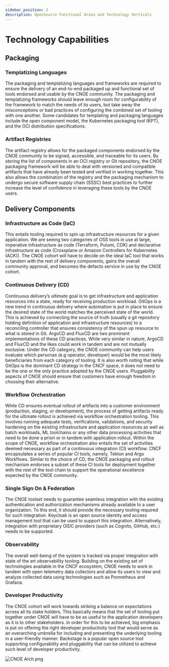 ```yaml
---
sidebar_position: 2
description: OpenSource Functional Areas and Technology Verticals
---
```


# Technology Capabilities

## Packaging

### Templatizing Languages

The packaging and templatizing languages and frameworks are required to ensure the delivery of an end-to-end packaged up and functional set of tools endorsed and usable by the CNOE community. The packaging and templatizing frameworks should leave enough room for configurability of the framework to match the needs of its users, but take away the misconceptions or bad practices of configuring the combined set of tooling with one another. Some candidates for templating and packaging languages include the open component model, the Kubernetes packaging tool (KPT), and the OCI distribution specifications.

### Artifact Registries

The artifact registry allows for the packaged components endorsed by the CNOE community to be signed, accessible, and traceable for its users. By storing the list of components in an OCI registry or Git repository, the CNOE packaging framework will be able to deal with versioned and compatible artifacts that have already been tested and verified in working together. This also allows the combination of the registry and the packaging mechanism to undergo secure software supply chain (SSSC) best practices to further increase the level of confidence in leveraging these tools by the CNOE users.

## Delivery Components

### Infrastructure as Code (IaC)

This entails tooling required to spin up infrastructure resources for a given application. We are seeing two categories of OSS tools in use at large, imperative infrastructure as code (Terraform, Pulumi, CDK) and declarative infrastructure as code (Crossplane or Amazon Controllers for Kubernetes (ACK)). The CNOE cohort will have to decide on the ideal IaC tool that works in tandem with the rest of delivery components, gains the overall community approval, and becomes the defacto service in use by the CNOE cohort.

### Continuous Delivery (CD)

Continuous delivery’s ultimate goal is to get infrastructure and application resources into a state, ready for receiving production workload. GitOps is a new trend in continuous delivery where automation is put in place to ensure the desired state of the world matches the perceived state of the world. This is achieved by connecting the source of truth (usually a git repository holding definition of application and infrastructure resources) to a reconciling controller that ensures consistency of the spun up resource to what is stored in Git. ArgoCD and FluxCD are two prominent implementations of these CD practices. While very similar in nature, ArgoCD and FluxCD and the likes could work in tandem and are not mutually exclusive. Under the CD category, the CNOE community can help users evaluate which personas (e.g operator, developer) would be the most likely beneficiaries from each category of tooling. It is also worth noting that while GitOps is the dominant CD strategy in the CNCF space, it does not need to be the one or the only practice adopted by the CNOE users. Pluggability aspects of CNOE should ensure that customers have enough freedom in choosing their alternative.

### Workflow Orchestration
While CD ensures eventual rollout of artifacts into a customer environment (production, staging, or development), the process of getting artifacts ready for the ultimate rollout is achieved via workflow orchestration tooling. This involves running adequate tests, verifications, validations, and security hardening on the existing infrastructure and application resources as well as batch workloads, ML toolchains or any other data processing activities that need to be done a priori or in tandem with application rollout. Within the scope of CNOE, workflow orchestration also entails the set of activities deemed necessary as part of a continuous integration (CI) workflow. CNCF encapsulates a series of popular CI tools, namely, Tekton and Argo Workflows. Similar to the choice of CD, the CNOE packaging and rollout mechanism endorses a subset of these CI tools for deployment together with the rest of the tool chain to support the operational excellence expected by the CNOE community.

### Single Sign On & Federation
The CNOE toolset needs to guarantee seamless integration with the existing authentication and authorization mechanisms already available to a user organization. To this end, it should provide the necessary tooling required for such integration. Keycloak is an open source identity and access management tool that can be used to support this integration. Alternatively, integration with proprietary OIDC providers (such as Cognito, GitHub, etc.) needs to be supported.

### Observability

The overall well-being of the system is tracked via proper integration with state of the art observability tooling. Building on the existing set of technologies available in the CNCF ecosystem, CNOE needs to work in tandem with open telemetry data collectors and allow its users to view and analyze collected data using technologies such as Prometheus and Grafana.

### Developer Productivity

The CNOE cohort will work towards striking a balance on expectations across all its stake holders. This basically means that the set of tooling put together under CNOE will have to be as useful to the application developers as it is to other stakeholders. In order for this to be achieved, big emphasis is put on offering the right developer productivity tool that would serve as an overarching umbrella for including and presenting the underlying tooling in a user-friendly manner. Backstage is a popular open source tool supporting configurability and pluggability that can be utilized to achieve such level of developer productivity.

![CNOE Arch.png](images/canoe-arch.jpg)
